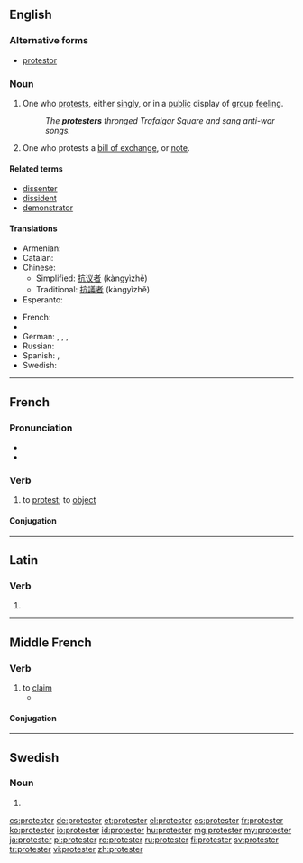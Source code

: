 ==English==

===Alternative forms===
* [[protestor]]

===Noun===
{{en-noun}}

# One who [[protest]]s, either [[singly]], or in a [[public]] display of [[group]] [[feeling]].
#: ''The '''protesters''' thronged Trafalgar Square and sang anti-war songs.''
# {{legal}} One who protests a [[bill of exchange]], or [[note]].

====Related terms====
* [[dissenter]]
* [[dissident]]
* [[demonstrator]]

====Translations====
{{trans-top|person who protests}}
* Armenian: {{t-|hy|բողոքավոր|tr=bołokʿavor|sc=Armn}}
* Catalan: {{t-|ca|protestant|m|f}}
* Chinese:
** Simplified: [[抗议者]] (kàngyìzhě)
** Traditional: [[抗議者]] (kàngyìzhě)
* Esperanto: {{t-|eo|protestanto}}
{{trans-mid}}
* French: {{t+|fr|manifestant|m}}
* {{trreq|Georgian}}
* German: {{t+|de|Protestant|m}}, {{t-|de|Protestierender|m}}, {{t+|de|Protestierer|m}}, {{t+|de|Protestler|m}}
* Russian: {{t+|ru|протестующий|sc=Cyrl}}
* Spanish: {{t-|es|protestante|m}}, {{t-|es|manifestante|m}}
* Swedish: {{t+|sv|protestant}}
{{trans-bottom}}

----

==French==

===Pronunciation===
* {{IPA|/pʁɔ.tɛs.te/|lang=fr}}
* {{audio|Fr-protester.ogg|protester}}

===Verb===
{{fr-verb}}

# to [[protest]]; to [[object]]

====Conjugation====
{{fr-conj-er|protest|avoir}}

----

==Latin==

===Verb===
{{la-verb-form|prōtester}}

# {{conjugation of|protestor|prōtestor|1|s|pres|act|sub|lang=la}}

----

==Middle French==

===Verb===
{{head|frm|verb}}

# to [[claim]]
#* {{quote-book|year=1552|title=Le Tiers Livre|author=[[w:François Rabelais|François Rabelais]]|passage=Lucillius, lequel '''protestoit''' n'escrire que a ses Tarentins & Consentinois|translation=<!--please translate this into Modern English-->}}

====Conjugation====
{{frm-conj-er|protest}}

----

==Swedish==

===Noun===
{{head|sv|noun form}}

# {{sv-noun-form-indef-pl|protest}}

[[cs:protester]]
[[de:protester]]
[[et:protester]]
[[el:protester]]
[[es:protester]]
[[fr:protester]]
[[ko:protester]]
[[io:protester]]
[[id:protester]]
[[hu:protester]]
[[mg:protester]]
[[my:protester]]
[[ja:protester]]
[[pl:protester]]
[[ro:protester]]
[[ru:protester]]
[[fi:protester]]
[[sv:protester]]
[[tr:protester]]
[[vi:protester]]
[[zh:protester]]
